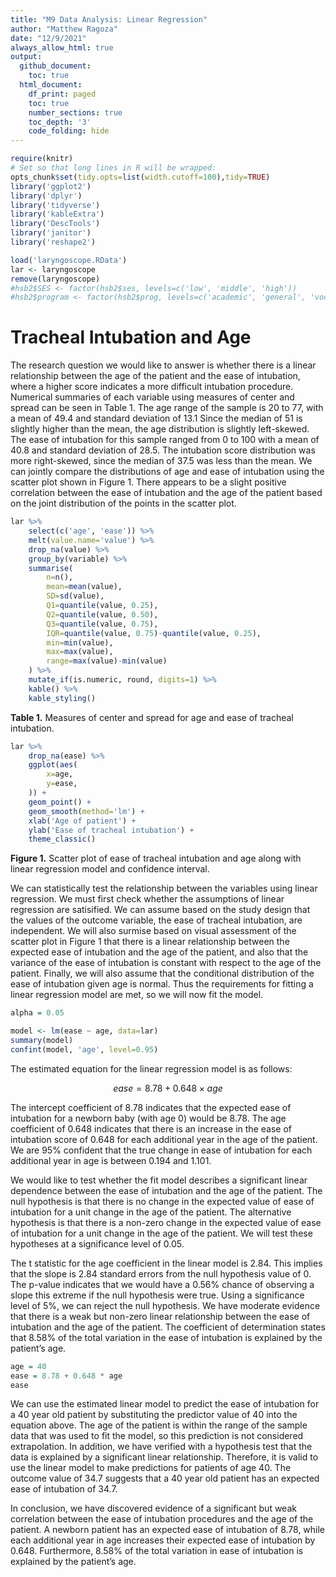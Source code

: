 ```yaml
---
title: "M9 Data Analysis: Linear Regression"
author: "Matthew Ragoza"
date: "12/9/2021"
always_allow_html: true
output:
  github_document:
    toc: true
  html_document:
    df_print: paged
    toc: true
    number_sections: true
    toc_depth: '3'
    code_folding: hide
---
```


```R
require(knitr)
# Set so that long lines in R will be wrapped:
opts_chunk$set(tidy.opts=list(width.cutoff=100),tidy=TRUE)
library('ggplot2')
library('dplyr')
library('tidyverse')
library('kableExtra')
library('DescTools')
library('janitor')
library('reshape2')

load('laryngoscope.RData')
lar <- laryngoscope
remove(laryngoscope)
#hsb2$SES <- factor(hsb2$ses, levels=c('low', 'middle', 'high'))
#hsb2$program <- factor(hsb2$prog, levels=c('academic', 'general', 'vocation'))
```

# Tracheal Intubation and Age

The research question we would like to answer is whether there is a linear relationship between the age of the patient and the ease of intubation, where a higher score indicates a more difficult intubation procedure. Numerical summaries of each variable using measures of center and spread can be seen in Table 1. The age range of the sample is 20 to 77, with a mean of 49.4 and standard deviation of 13.1 Since the median of 51 is slightly higher than the mean, the age distribution is slightly left-skewed. The ease of intubation for this sample ranged from 0 to 100 with a mean of 40.8 and standard deviation of 28.5. The intubation score distribution was more right-skewed, since the median of 37.5 was less than the mean. We can jointly compare the distributions of age and ease of intubation using the scatter plot shown in Figure 1. There appears to be a slight positive correlation between the ease of intubation and the age of the patient based on the joint distribution of the points in the scatter plot.

```R
lar %>%
    select(c('age', 'ease')) %>%
    melt(value.name='value') %>%
    drop_na(value) %>%
    group_by(variable) %>%
    summarise(
        n=n(),
        mean=mean(value),
        SD=sd(value),
        Q1=quantile(value, 0.25),
        Q2=quantile(value, 0.50),
        Q3=quantile(value, 0.75),
        IQR=quantile(value, 0.75)-quantile(value, 0.25),
        min=min(value),
        max=max(value),
        range=max(value)-min(value)
    ) %>%
    mutate_if(is.numeric, round, digits=1) %>%
    kable() %>%
    kable_styling()
```
**Table 1.** Measures of center and spread for age and ease of tracheal intubation.

```R
lar %>%
    drop_na(ease) %>%
    ggplot(aes(
        x=age,
        y=ease,
    )) +
    geom_point() +
    geom_smooth(method='lm') +
    xlab('Age of patient') +
    ylab('Ease of tracheal intubation') +
    theme_classic()

```

**Figure 1.** Scatter plot of ease of tracheal intubation and age along with linear regression model and confidence interval.

We can statistically test the relationship between the variables using linear regression. We must first check whether the assumptions of linear regression are satisified. We can assume based on the study design that the values of the outcome variable, the ease of tracheal intubation, are independent. We will also surmise based on visual assessment of the scatter plot in Figure 1 that there is a linear relationship between the expected ease of intubation and the age of the patient, and also that the variance of the ease of intubation is constant with respect to the age of the patient. Finally, we will also assume that the conditional distribution of the ease of intubation given age is normal. Thus the requirements for fitting a linear regression model are met, so we will now fit the model.

```R
alpha = 0.05

model <- lm(ease ~ age, data=lar)
summary(model)
confint(model, 'age', level=0.95)
```

The estimated equation for the linear regression model is as follows:

$$
ease = 8.78 + 0.648 \times age
$$

The intercept coefficient of 8.78 indicates that the expected ease of intubation for a newborn baby (with age 0) would be 8.78. The age coefficient of 0.648 indicates that there is an increase in the ease of intubation score of 0.648 for each additional year in the age of the patient. We are 95% confident that the true change in ease of intubation for each additional year in age is between 0.194 and 1.101.

We would like to test whether the fit model describes a significant linear dependence between the ease of intubation and the age of the patient. The null hypothesis is that there is no change in the expected value of ease of intubation for a unit change in the age of the patient. The alternative hypothesis is that there is a non-zero change in the expected value of ease of intubation for a unit change in the age of the patient. We will test these hypotheses at a significance level of 0.05. 

The t statistic for the age coefficient in the linear model is 2.84. This implies that the slope is 2.84 standard errors from the null hypothesis value of 0. The p-value indicates that we would have a 0.56% chance of observing a slope this extreme if the null hypothesis were true. Using a significance level of 5%, we can reject the null hypothesis. We have moderate evidence that there is a weak but non-zero linear relationship between the ease of intubation and the age of the patient. The coefficient of determination states that 8.58% of the total variation in the ease of intubation is explained by the patient's age.

```R
age = 40
ease = 8.78 + 0.648 * age
ease
```
We can use the estimated linear model to predict the ease of intubation for a 40 year old patient by substituting the predictor value of 40 into the equation above. The age of the patient is within the range of the sample data that was used to fit the model, so this prediction is not considered extrapolation. In addition, we have verified with a hypothesis test that the data is explained by a significant linear relationship. Therefore, it is valid to use the linear model to make predictions for patients of age 40. The outcome value of 34.7 suggests that a 40 year old patient has an expected ease of intubation of 34.7.

In conclusion, we have discovered evidence of a significant but weak correlation between the ease of intubation procedures and the age of the patient. A newborn patient has an expected ease of intubation of 8.78, while each additional year in age increases their expected ease of intubation by 0.648. Furthermore, 8.58% of the total variation in ease of intubation is explained by the patient's age.
